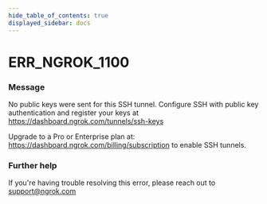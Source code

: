 ```yaml
---
hide_table_of_contents: true
displayed_sidebar: docs
---
```



# ERR_NGROK_1100

### Message

No public keys were sent for this SSH tunnel.
Configure SSH with public key authentication and register your keys at https://dashboard.ngrok.com/tunnels/ssh-keys

Upgrade to a Pro or Enterprise plan at: https://dashboard.ngrok.com/billing/subscription to enable SSH tunnels.

### Further help

If you're having trouble resolving this error, please reach out to [support@ngrok.com](mailto:support@ngrok.com?subject=Help%20with%20ERR_NGROK_1100)

<ErrorDetails error="err_ngrok_1100" />
